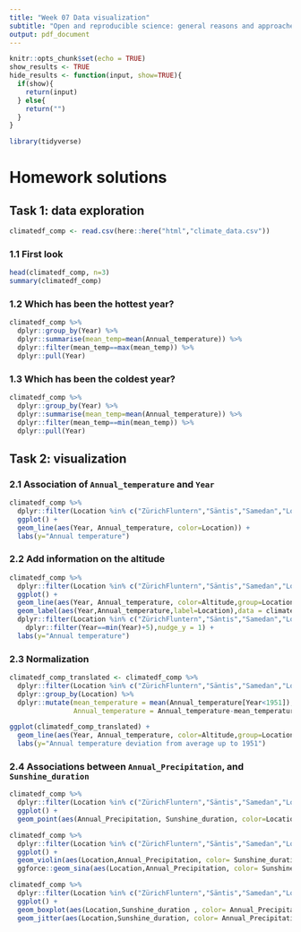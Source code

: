 ```yaml
---
title: "Week 07 Data visualization"
subtitle: "Open and reproducible science: general reasons and approaches"
output: pdf_document
---
```


```r
knitr::opts_chunk$set(echo = TRUE)
show_results <- TRUE
hide_results <- function(input, show=TRUE){
  if(show){
    return(input)
  } else{
    return("")
  }
}
```



```r
library(tidyverse)
```

# Homework solutions

## Task 1: data exploration


```r
climatedf_comp <- read.csv(here::here("html","climate_data.csv"))
```


### 1.1 First look


```r
head(climatedf_comp, n=3)
summary(climatedf_comp)
```

### 1.2 Which has been the hottest year?


```r
climatedf_comp %>% 
  dplyr::group_by(Year) %>% 
  dplyr::summarise(mean_temp=mean(Annual_temperature)) %>% 
  dplyr::filter(mean_temp==max(mean_temp)) %>% 
  dplyr::pull(Year)
```


### 1.3 Which has been the coldest year?


```r
climatedf_comp %>% 
  dplyr::group_by(Year) %>% 
  dplyr::summarise(mean_temp=mean(Annual_temperature)) %>% 
  dplyr::filter(mean_temp==min(mean_temp)) %>% 
  dplyr::pull(Year)
```


## Task 2: visualization


### 2.1 Association of `Annual_temperature` and `Year`



```r
climatedf_comp %>% 
  dplyr::filter(Location %in% c("ZürichFluntern","Säntis","Samedan","LocarnoMonti")) %>%
  ggplot() +
  geom_line(aes(Year, Annual_temperature, color=Location)) +
  labs(y="Annual temperature")
```


### 2.2 Add information on the altitude



```r
climatedf_comp %>% 
  dplyr::filter(Location %in% c("ZürichFluntern","Säntis","Samedan","LocarnoMonti")) %>%
  ggplot() +
  geom_line(aes(Year, Annual_temperature, color=Altitude,group=Location)) +
  geom_label(aes(Year,Annual_temperature,label=Location),data = climatedf_comp %>% 
  dplyr::filter(Location %in% c("ZürichFluntern","Säntis","Samedan","LocarnoMonti")) %>% 
    dplyr::filter(Year==min(Year)+5),nudge_y = 1) +
  labs(y="Annual temperature")
```


### 2.3 Normalization



```r
climatedf_comp_translated <- climatedf_comp %>% 
  dplyr::filter(Location %in% c("ZürichFluntern","Säntis","Samedan","LocarnoMonti")) %>% 
  dplyr::group_by(Location) %>% 
  dplyr::mutate(mean_temperature = mean(Annual_temperature[Year<1951]),
                Annual_temperature = Annual_temperature-mean_temperature)

ggplot(climatedf_comp_translated) +
  geom_line(aes(Year, Annual_temperature, color=Altitude,group=Location)) +
  labs(y="Annual temperature deviation from average up to 1951")
```


### 2.4 Associations between `Annual_Precipitation`, and `Sunshine_duration`



```r
climatedf_comp %>% 
  dplyr::filter(Location %in% c("ZürichFluntern","Säntis","Samedan","LocarnoMonti")) %>%
  ggplot() +
  geom_point(aes(Annual_Precipitation, Sunshine_duration, color=Location))
```



```r
climatedf_comp %>% 
  dplyr::filter(Location %in% c("ZürichFluntern","Säntis","Samedan","LocarnoMonti"))%>% 
  ggplot() +
  geom_violin(aes(Location,Annual_Precipitation, color= Sunshine_duration)) +
  ggforce::geom_sina(aes(Location,Annual_Precipitation, color= Sunshine_duration))
```
```r
climatedf_comp %>% 
  dplyr::filter(Location %in% c("ZürichFluntern","Säntis","Samedan","LocarnoMonti"))%>% 
  ggplot() +
  geom_boxplot(aes(Location,Sunshine_duration , color= Annual_Precipitation)) +
  geom_jitter(aes(Location,Sunshine_duration, color= Annual_Precipitation))
```





<!-- ## Task 3: aggregated data -->

<!-- In this task we will look at a situation where we only have aggregated data: The mean and standard deviation of `Annual_summer_days` for the years 1931-1960, 1961-1990 and 1991-2020. The following code creates this aggregated data that we will use: -->

<!-- ```{r, include=show_results} -->
<!-- library(magrittr) # for the pip `%>%`  -->
<!-- cutv <- c(1930,1960,1990,2020) -->
<!-- climatedf_comp_aggr <- climatedf_comp %>%  -->
<!--   dplyr::filter(Location %in% c("ZürichFluntern","Säntis","Samedan","LocarnoMonti")) %>% -->
<!--   dplyr::mutate(Year = cut(Year, cutv, right = TRUE), -->
<!--                 Year = factor(Year, labels = c("1931-1960","1961-1990","1991-2020"))) %>%  -->
<!--   dplyr::group_by(Year, Location) %>%  -->
<!--   dplyr::summarise("mean_Annual_summer_days" = mean(na.omit(Annual_summer_days)), -->
<!--                    "sd_Annual_summer_days" = sd(na.omit(Annual_summer_days)))  -->
<!-- ``` -->


<!-- ### 3.1  -->
<!-- Find a good representation of showing the association between `Year` and `mean_Annual_summer_days` and create a plot. -->


<!-- ```{r} -->
<!-- climatedf_comp_aggr %>%  -->
<!--   ggplot() + -->
<!--   geom_col(aes(Year, mean_Annual_summer_days, fill=Location), position = "dodge") + -->
<!--   theme(axis.text.x = element_text(angle=45,hjust=1)) + -->
<!--   labs(x="", y="Mean number of annual summer days") -->
<!-- ``` -->


<!-- ### 3.2 -->
<!-- Adapt your previous plot by incorporating the given uncertainty (`sd_Annual_summer_days`). -->


<!-- ```{r} -->
<!-- climatedf_comp_aggr %>%  -->
<!--   ggplot() + -->
<!--   geom_col(aes(Year, mean_Annual_summer_days, fill=Location), position = "dodge") + -->
<!--   geom_errorbar(aes(x=Year, -->
<!--                   y=mean_Annual_summer_days, -->
<!--                   ymin=mean_Annual_summer_days-2*sd_Annual_summer_days,  -->
<!--                   ymax=mean_Annual_summer_days+2*sd_Annual_summer_days, group=Location), position = "dodge") + -->
<!--   theme(axis.text.x = element_text(angle=45,hjust=1)) + -->
<!--   labs(x="", y="Mean number of annual summer days") -->
<!-- ``` -->










<!-- # 2 -->

<!-- ```{r, include=show_results} -->
<!-- plotvars <- colnames(climatedf_comp)[c(-1,-2,-4)] -->
<!-- plotvar <- plotvars[3] -->
<!-- colorvar <- plotvars[1] -->
<!-- ``` -->

<!-- In this exercise we will build a visualization step by step starting from the following plot: -->

<!-- ```{r, include=show_results} -->
<!-- climatedf_comp %>%  -->
<!--   dplyr::filter(Location %in% c("ZürichFluntern","Säntis","Samedan","LocarnoMonti")) %>% -->
<!--   ggplot() + -->
<!--   geom_line(aes(Year, Annual_temperature, color=Location)) + -->
<!--   labs(y="Annual temperature") -->
<!-- ``` -->

<!-- ## 2.1 -->

<!-- Add a trend line (loess fit) for each group. (Hint: use geom_smooth) -->

<!-- ```{r, include=show_results} -->
<!-- climatedf_comp %>%  -->
<!--   dplyr::filter(Location %in% c("ZürichFluntern","Säntis","Samedan","LocarnoMonti")) %>% -->
<!--   ggplot() + -->
<!--   geom_line(aes(Year, !!sym(plotvar), color=Location)) + -->
<!--   geom_smooth(aes(Year, !!sym(plotvar),group=Location),method = "loess") + -->
<!--   labs(y=stringr::str_replace_all(plotvar,"_"," "), -->
<!--        color=stringr::str_replace_all(colorvar,"_"," ")) -->
<!-- ``` -->

<!-- ## 2.2 -->

<!-- We can clearly see an upwards trend in each of the four locations. Next we want to see the relative temperature compared to the mean of the "Annual_temperature" for the years 1931-1950. For that, center "Annual_temperature" by subtracting the mean of the years 1931-1950. -->


<!-- ```{r, include=show_results} -->
<!-- climatedf_comp %>%  -->
<!--   dplyr::group_by(Location) %>%  -->
<!--   dplyr::mutate(mean_temperature = mean(Annual_temperature[Year<1951]), -->
<!--                 Annual_temperature = Annual_temperature-mean_temperature, -->
<!--                 mean_sunshine = mean(Sunshine_duration[Year<1951]), -->
<!--                 Sunshine_duration = Sunshine_duration-mean_sunshine) %>%  -->
<!--   dplyr::filter(Location %in% c("ZürichFluntern","Säntis","Samedan","LocarnoMonti")) %>% -->
<!--   ggplot() + -->
<!--   geom_line(aes(Year, !!sym(plotvar), color=Location)) + -->
<!--   # facet_wrap(~Location) + -->
<!--   geom_smooth(aes(Year, !!sym(plotvar)),method = "loess") + -->
<!--   # scale_color_viridis_d() + -->
<!--   labs(y="Change in Annual temperatue", -->
<!--        color=stringr::str_replace_all(colorvar,"_"," ")) -->
<!-- ``` -->


<!-- ## 2.3 -->

<!-- Now we want to make the plot a bit nicer looking, try to reproduce the following. Hint: have a look at `theme` and `scale_x_continuous`. -->

<!-- ```{r, include=show_results} -->
<!-- climatedf_comp %>%  -->
<!--   dplyr::group_by(Location) %>%  -->
<!--   dplyr::mutate(mean_temperature = mean(Annual_temperature[Year<1951]), -->
<!--                 Annual_temperature = Annual_temperature-mean_temperature, -->
<!--                 mean_sunshine = mean(Sunshine_duration[Year<1951]), -->
<!--                 Sunshine_duration = Sunshine_duration-mean_sunshine) %>%  -->
<!--   dplyr::filter(Location %in% c("ZürichFluntern","Säntis","Samedan","LocarnoMonti")) %>% -->
<!--   ggplot() + -->
<!--   geom_line(aes(Year, !!sym(plotvar), color=Location)) + -->
<!--   geom_smooth(aes(Year, !!sym(plotvar)),method = "loess") + -->
<!--   scale_x_continuous(breaks = c(1930,1960,1990,2020)) + -->
<!--   theme(axis.text.x = element_text(angle=45, hjust=0.5, vjust = 0.5),  -->
<!--         panel.grid.minor = element_blank(), -->
<!--         panel.spacing.x = unit(1, "lines"), -->
<!--         panel.background = element_rect(fill="grey97"),  -->
<!--         strip.background = element_rect(fill="grey93"),  -->
<!--         strip.text = element_text(face="bold"), -->
<!--         legend.position = c(0.9,0.16),legend.title = element_blank(), -->
<!--           ) + -->
<!--   labs(x="", y="Change in Annual temperature", color="") -->
<!-- ``` -->



<!-- # 3 -->

<!-- In this exercise we will do a bar plot showing the mean number of Annual summer days faceted by location and summarized into 3 bins. Again we will develop the graph in multiple steps. -->
<!-- We want to combine the values into 3 bins of equal size. In other words we will calculate the mean value for the years 1931-1960, 1961-1990 and 1991-2020. Meaning we want a data.frame of the following format: -->

<!-- ```{r, include=show_results} -->
<!-- cutv <- c(1930,1960,1990,2020) -->
<!-- climatedf_comp %>%  -->
<!--   dplyr::filter(Location %in% c("ZürichFluntern","Säntis","Samedan","LocarnoMonti")) %>% -->
<!--   dplyr::mutate(Year = cut(Year, cutv, right = TRUE), -->
<!--                 Year = factor(Year, labels = c("1931-1960","1961-1990","1991-2020"))) %>%  -->
<!--   dplyr::group_by(Year, Location) %>%  -->
<!--   dplyr::summarise("mean_Annual_summer_days" = mean(na.omit(Annual_summer_days)), -->
<!--                    "sd_Annual_summer_days" = sd(na.omit(Annual_summer_days)))  -->
<!-- ``` -->


<!-- ## 3.1 -->

<!-- First exercise is to create the following barplot. (Hint use `facet_wrap(~Location)`) -->
<!-- ```{r, include=show_results} -->
<!-- plotvar <- plotvars[6] -->
<!-- cutv <- c(1930,1960,1990,2020) -->
<!-- climatedf_comp %>%  -->
<!--   dplyr::filter(Location %in% c("ZürichFluntern","Säntis","Samedan","LocarnoMonti")) %>% -->
<!--   dplyr::mutate(Year = cut(Year, cutv, right = TRUE), -->
<!--                 Year = factor(Year, labels = c("1931-1960","1961-1990","1991-2020"))) %>% #pull(Year) %>% unique -->
<!--   dplyr::group_by(Year, Location) %>%  -->
<!--   dplyr::summarise(!!sym(paste0("mean_",plotvar)) := mean(na.omit(!!sym(plotvar)))) %>%  -->
<!--   ggplot() + -->
<!--   geom_col(aes(Year, !!sym(paste0("mean_",plotvar)), fill=Year), position = "dodge") + -->
<!--   facet_wrap(~Location) + -->
<!--   theme(axis.text.x = element_text(angle=45,hjust=1)) + -->
<!--   labs(x="", y="Mean number of annual summer days") -->
<!-- ``` -->


<!-- ## 3.2 -->

<!-- Since we aggregate data, and have some missing values we also want to show the error bars (i.e. standard deviation). (Hint use `geom_errorbar` and calculate the errorbar, +- 1 standard deviation (sd)) -->
<!-- ```{r, include=show_results} -->
<!-- plotvar <- plotvars[6] -->
<!-- cutv <- c(1930,1960,1990,2020) -->
<!-- climatedf_comp %>%  -->
<!--   dplyr::filter(Location %in% c("ZürichFluntern","Säntis","Samedan","LocarnoMonti")) %>% -->
<!--   dplyr::mutate(Year = cut(Year, cutv, right = TRUE), -->
<!--                 Year = factor(Year, labels = c("1931-1960","1961-1990","1991-2020"))) %>% #pull(Year) %>% unique -->
<!--   dplyr::group_by(Year, Location) %>%  -->
<!--   dplyr::summarise(!!sym(paste0("mean_",plotvar)) := mean(na.omit(!!sym(plotvar))), -->
<!--                    !!sym(paste0("sd_",plotvar)) := sd(na.omit(!!sym(plotvar)))) %>%  -->
<!--   ggplot() + -->
<!--   geom_col(aes(Year, !!sym(paste0("mean_",plotvar)), fill=Year), position = "dodge") + -->
<!--   geom_errorbar(aes(x=Year, -->
<!--                     y=!!sym(paste0("mean_",plotvar)), -->
<!--                     ymin=!!sym(paste0("mean_",plotvar))-!!sym(paste0("sd_",plotvar)),  -->
<!--                     ymax=!!sym(paste0("mean_",plotvar))+!!sym(paste0("sd_",plotvar))), width=.2) + -->
<!--   facet_wrap(~Location) + -->
<!--   theme(axis.text.x = element_text(angle=45,hjust=1)) + -->
<!--   labs(x="", y="Mean number of annual summer days") -->
<!-- ``` -->


<!-- ## 3.4 -->

<!-- To get another view of the same data we switch to sina plots instead of bar plots. -->
<!-- ```{r, include=show_results} -->
<!-- plotvar <- plotvars[6] -->
<!-- cutv <- c(1930,1960,1990,2020) -->
<!-- climatedf_comp %>%  -->
<!--   dplyr::filter(Location %in% c("ZürichFluntern","Säntis","Samedan","LocarnoMonti")) %>% -->
<!--   dplyr::mutate(Year = cut(Year, cutv, right = TRUE), -->
<!--                 Year = factor(Year, labels = c("1931-1960","1961-1990","1991-2020"))) %>% #pull(Year) %>% unique -->
<!--   # dplyr::group_by(Year, Location) %>%  -->
<!--   # dplyr::summarise(!!sym(paste0("mean_",plotvar)) := mean(na.omit(!!sym(plotvar)))) %>%  -->
<!--   ggplot(aes(Year, !!sym(plotvar), fill=Year)) + -->
<!--   geom_violin(position = "dodge", draw_quantiles=0.5) + -->
<!--   ggforce::geom_sina() + -->
<!--   facet_wrap(~Location) + -->
<!--   theme(axis.text.x = element_text(angle=45,hjust=1)) + -->
<!--   labs(x="", y="Mean number of annual summer days") -->

<!-- ``` -->



<!-- # 4 -->

<!-- In this exercise we will look at the Annual Precipitation with respect to time. -->

<!-- ## 4.1  -->
<!-- First we will create a stacked barplot of the Annual Precipitation for all measured years.  -->

<!-- ```{r, include=show_results} -->
<!-- colorvar <- "Location" -->
<!-- climatedf_comp %>% -->
<!--   dplyr::group_by(Year) %>%  -->
<!--   # dplyr::mutate(Annual_Precipitation=Annual_Precipitation/sum(Annual_Precipitation)) %>%  -->
<!--   ggplot() + -->
<!--   geom_col(aes(Year,!!sym(plotvar), fill=!!sym(colorvar)))+ -->
<!--   labs(y=stringr::str_replace_all(plotvar,"_"," "), -->
<!--        color=stringr::str_replace_all(colorvar,"_"," ")) -->
<!-- ``` -->

<!-- ## 4.2 -->

<!-- The same as 4.1 but normalized per year so that we get a sense of the change of proportions over time. -->

<!-- ```{r, include=show_results} -->
<!-- colorvar <- "Location" -->
<!-- climatedf_comp %>% -->
<!--   dplyr::group_by(Year) %>%  -->
<!--   dplyr::mutate(Annual_Precipitation=Annual_Precipitation/sum(Annual_Precipitation)) %>%  -->
<!--   ggplot() + -->
<!--   geom_col(aes(Year,!!sym(plotvar), fill=!!sym(colorvar)))+ -->
<!--   labs(y=stringr::str_replace_all(plotvar,"_"," "), -->
<!--        color=stringr::str_replace_all(colorvar,"_"," ")) -->
<!-- ``` -->

<!-- ## 4.3 -->

<!-- Next we will create a line plot with x-axis year and y-axis Annual_Precipitation, colored by location. -->
<!-- ```{r, include=show_results} -->
<!-- colorvar <- "Location" -->
<!-- climatedf_comp %>% -->
<!--   dplyr::group_by(Year) %>%  -->
<!--   ggplot() + -->
<!--   geom_line(aes(Year,!!sym(plotvar), color=!!sym(colorvar)))+ -->
<!--   labs(y=stringr::str_replace_all(plotvar,"_"," "), -->
<!--        color=stringr::str_replace_all(colorvar,"_"," ")) -->
<!-- ``` -->

<!-- ## 4.4 -->

<!-- Same as 4.3 but add a loess fit to get the trend per location.  -->

<!-- ```{r, include=show_results} -->
<!-- colorvar <- "Location" -->
<!-- climatedf_comp %>% -->
<!--   dplyr::group_by(Year) %>%  -->
<!--   ggplot() + -->
<!--   geom_line(aes(Year,!!sym(plotvar), color=!!sym(colorvar)), size=0.2) + -->
<!--   geom_smooth(aes(Year,!!sym(plotvar),color=!!sym(colorvar)),method = "loess", alpha=0.1)+ -->
<!--   labs(y=stringr::str_replace_all(plotvar,"_"," "), -->
<!--        color=stringr::str_replace_all(colorvar,"_"," ")) -->
<!-- ``` -->

<!-- ## 4.5 -->

<!-- Same as 4.4 but we transform the y-axis to a log10 to improve separation of the lines for little Annual_Precipitation. -->
<!-- ```{r, include=show_results} -->
<!-- colorvar <- "Location" -->
<!-- climatedf_comp %>% -->
<!--   dplyr::group_by(Year) %>%  -->
<!--   ggplot() + -->
<!--   geom_line(aes(Year,!!sym(plotvar), color=!!sym(colorvar)), size=0.2) + -->
<!--   geom_smooth(aes(Year,!!sym(plotvar),color=!!sym(colorvar)),method = "loess", alpha=0.1) + -->
<!--   scale_y_log10()+ -->
<!--   labs(y=stringr::str_replace_all(plotvar,"_"," "), -->
<!--        color=stringr::str_replace_all(colorvar,"_"," ")) -->
<!-- ``` -->









<!-- ```{r, eval=FALSE} -->
<!-- climatedf_comp %>%  -->
<!-- GGally::ggpairs(columns = c(1,3:12)) -->
<!-- ``` -->


